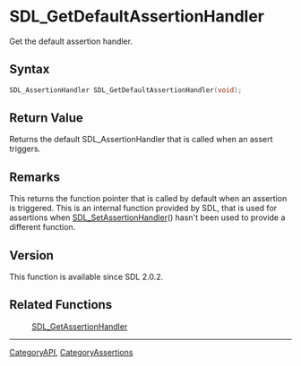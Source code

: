 = SDL_GetDefaultAssertionHandler =

Get the default assertion handler.

== Syntax ==

<syntaxhighlight lang='c'>
SDL_AssertionHandler SDL_GetDefaultAssertionHandler(void);
</syntaxhighlight>

== Return Value ==

Returns the default SDL_AssertionHandler that is called when an assert
triggers.



== Remarks ==

This returns the function pointer that is called by default when an
assertion is triggered. This is an internal function provided by SDL, that
is used for assertions when [[SDL_SetAssertionHandler]]() hasn't been used
to provide a different function.

== Version ==

This function is available since SDL 2.0.2.



== Related Functions ==

:[[SDL_GetAssertionHandler]]

----
[[CategoryAPI]], [[CategoryAssertions]]
<!-- #See the Style Guide for instructions on editing the footer. -->



